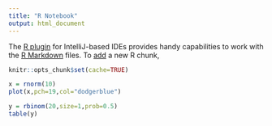 ```yaml
---
title: "R Notebook"
output: html_document
---
```


The [R plugin](https://www.jetbrains.com/help/pycharm/r-plugin-support.html) for IntelliJ-based IDEs provides
handy capabilities to work with the [R Markdown](https://www.jetbrains.com/help/pycharm/r-markdown.html) files.
To [add](https://www.jetbrains.com/help/pycharm/r-markdown.html#add-code-chunk) a new R chunk,
```r
knitr::opts_chunk$set(cache=TRUE)
```

```r
x = rnorm(10)
plot(x,pch=19,col="dodgerblue")
```

```r
y = rbinom(20,size=1,prob=0.5)
table(y)
```
